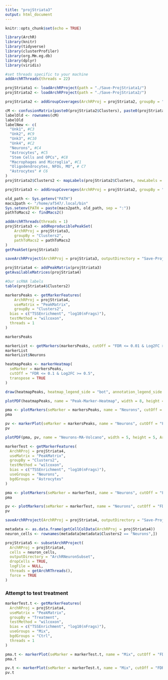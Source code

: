 ```yaml
---
title: "projStriata3"
output: html_document
---
```


```r
knitr::opts_chunk$set(echo = TRUE)
```

```r
library(ArchR)
library(knitr)
library(tidyverse)
library(clusterProfiler)
library(org.Mm.eg.db)
library(dplyr)
library(viridis)
```

```r
#set threads specific to your machine
addArchRThreads(threads = 22) 
```

```r
projStriata1 <- loadArchRProject(path = "./Save-ProjStriata1/")
projStriata2 <- loadArchRProject(path = "./Save-ProjStriata2/")
```

```r
projStriata2 <- addGroupCoverages(ArchRProj = projStriata2, groupBy = "Clusters2")
```

```r
cM <- confusionMatrix(paste0(projStriata2$Clusters), paste0(projStriata2$Sample))
labelOld <- rownames(cM)
labelOld
labelNew <- c(
  "Unk1", #C3
  "Unk2", #C9
  "Unk3", #C10
  "Unk4", #C2
  "Neurons", #C4
  "Astrocytes", #C5
  "Stem Cells and OPCs", #C8
  "Macrophages and Microglia", #C1
  "Oligodendrocytes, NFOs, MO", # C7
  "Astrocytes" # C6
)
projStriata2$Clusters2 <- mapLabels(projStriata2$Clusters, newLabels = labelNew, oldLabels = labelOld)
```

```r
projStriata3 <- addGroupCoverages(ArchRProj = projStriata2, groupBy = "Clusters2")
```

```r
old_path <- Sys.getenv("PATH")
macs2path <- "/home/af547/.local/bin"
Sys.setenv(PATH = paste(macs2path, old_path, sep = ":"))
pathToMacs2 <- findMacs2()
```

```r
addArchRThreads(threads = 1)
projStriata3 <- addReproduciblePeakSet(
    ArchRProj = projStriata3, 
    groupBy = "Clusters2", 
    pathToMacs2 = pathToMacs2
)
getPeakSet(projStriata3)
```

```r
saveArchRProject(ArchRProj = projStriata3, outputDirectory = "Save-ProjStriata3", load = FALSE)
```
```r
projStriata4 <- addPeakMatrix(projStriata3)
getAvailableMatrices(projStriata4)
```

```r
#Our scRNA labels
table(projStriata4$Clusters2)
```

```r
markersPeaks <- getMarkerFeatures(
    ArchRProj = projStriata4, 
    useMatrix = "PeakMatrix", 
    groupBy = "Clusters2",
  bias = c("TSSEnrichment", "log10(nFrags)"),
  testMethod = "wilcoxon",
  threads = 1
)

markersPeaks
```

```r
markerList <- getMarkers(markersPeaks, cutOff = "FDR <= 0.01 & Log2FC >= 1")
markerList
markerList$Neurons
```

```r
heatmapPeaks <- markerHeatmap(
  seMarker = markersPeaks, 
  cutOff = "FDR <= 0.1 & Log2FC >= 0.5",
  transpose = TRUE
)
```

```r
draw(heatmapPeaks, heatmap_legend_side = "bot", annotation_legend_side = "bot")
```

```r
plotPDF(heatmapPeaks, name = "Peak-Marker-Heatmap", width = 8, height = 6, ArchRProj = projStriata4, addDOC = FALSE)
```

```r
pma <- plotMarkers(seMarker = markersPeaks, name = "Neurons", cutOff = "FDR <= 0.1 & Log2FC >= 1", plotAs = "MA")
pma
```

```r
pv <- markerPlot(seMarker = markersPeaks, name = "Neurons", cutOff = "FDR <= 0.1 & Log2FC >= 1", plotAs = "Volcano")
pv
```

```r
plotPDF(pma, pv, name = "Neurons-MA-Volcano", width = 5, height = 5, ArchRProj = projStriata4, addDOC = FALSE)
```

```r
markerTest <- getMarkerFeatures(
  ArchRProj = projStriata4, 
  useMatrix = "PeakMatrix",
  groupBy = "Clusters2",
  testMethod = "wilcoxon",
  bias = c("TSSEnrichment", "log10(nFrags)"),
  useGroups = "Neurons",
  bgdGroups = "Astrocytes"
)
```

```r
pma <- plotMarkers(seMarker = markerTest, name = "Neurons", cutOff = "FDR <= 0.1 & abs(Log2FC) >= 1", plotAs = "MA")
pma
```

```r
pv <- plotMarkers(seMarker = markerTest, name = "Neurons", cutOff = "FDR <= 0.1 & abs(Log2FC) >= 1", plotAs = "Volcano")
pv
```


```r
saveArchRProject(ArchRProj = projStriata4, outputDirectory = "Save-ProjStriata4", load = FALSE)
```

```r
metadata <- as.data.frame(getCellColData(ArchRProj = projStriata4))
neuron_cells <- rownames(metadata[metadata$Clusters2 == "Neurons",])

projStriata5 <- subsetArchRProject(
  ArchRProj = projStriata4,
  cells = neuron_cells,
  outputDirectory = "ArchRNeuronSubset",
  dropCells = TRUE,
  logFile = NULL,
  threads = getArchRThreads(),
  force = TRUE
)
```

### Attempt to test treatment

```r
markerTest.t <- getMarkerFeatures(
  ArchRProj = projStriata4, 
  useMatrix = "PeakMatrix",
  groupBy = "Treatment",
  testMethod = "wilcoxon",
  bias = c("TSSEnrichment", "log10(nFrags)"),
  useGroups = "Mix",
  bgdGroups = "Ctrl",
  threads = 1
)
```


```r
pma.t <- markerPlot(seMarker = markerTest.t, name = "Mix", cutOff = "FDR <= 0.1 & abs(Log2FC) >= .5", plotAs = "MA")
pma.t
```

```r
pv.t <- markerPlot(seMarker = markerTest.t, name = "Mix", cutOff = "FDR <= 0.1 & abs(Log2FC) >= .5", plotAs = "Volcano")
pv.t
```



